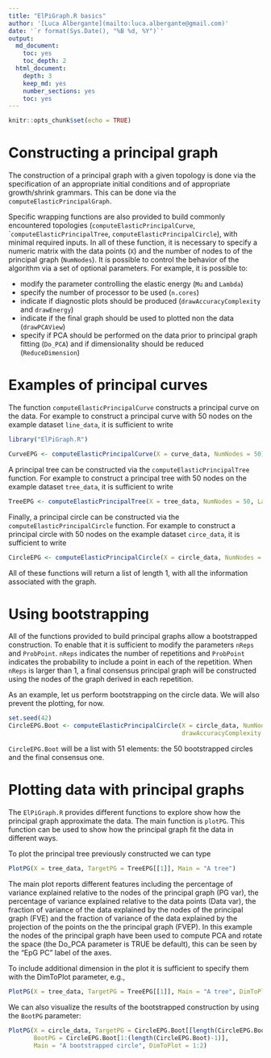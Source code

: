 ```yaml
---
title: "ElPiGraph.R basics"
author: '[Luca Albergante](mailto:luca.albergante@gmail.com)'
date: '`r format(Sys.Date(), "%B %d, %Y")`'
output:
  md_document:
    toc: yes
    toc_depth: 2
  html_document:
    depth: 3
    keep_md: yes
    number_sections: yes
    toc: yes
---
```


```r
knitr::opts_chunk$set(echo = TRUE)
```

# Constructing a principal graph

The construction of a principal graph with a given topology is done via the specification of an appropriate initial conditions and of appropriate growth/shrink grammars. This can be done via the `computeElasticPrincipalGraph`.

Specific wrapping functions are also provided to build commonly encountered topologies (`computeElasticPrincipalCurve`, ``computeElasticPrincipalTree`, `computeElasticPrincipalCircle`), with minimal required inputs. In all of these function, it is necessary to specify a numeric matrix with the data points (`X`) and the number of nodes to of the principal graph (`NumNodes`). It is possible to control the behavior of the algorithm via a set of optional parameters. For example, it is possible to:

* modify the parameter controlling the elastic energy (`Mu` and `Lambda`)
* specify the number of processor to be used (`n.cores`)
* indicate if diagnostic plots should be produced (`drawAccuracyComplexity` and `drawEnergy`)
* indicate if the final graph should be used to plotted non the data (`drawPCAView`)
* specify if PCA should be performed on the data prior to principal graph fitting (`Do_PCA`) and if dimensionality  should be reduced (`ReduceDimension`)

# Examples of principal curves

The function `computeElasticPrincipalCurve` constructs a principal curve on the data. For example to construct a principal curve with 50 nodes on the example dataset `line_data`, it is sufficient to write

```r
library("ElPiGraph.R")
```

```r
CurveEPG <- computeElasticPrincipalCurve(X = curve_data, NumNodes = 50)
```

A principal tree can be constructed via the `computeElasticPrincipalTree` function. For example to construct a principal tree with 50 nodes on the example dataset `tree_data`, it is sufficient to write

```r
TreeEPG <- computeElasticPrincipalTree(X = tree_data, NumNodes = 50, Lambda = .021, Mu = .1)
```


Finally, a principal circle can be constructed via the `computeElasticPrincipalCircle` function. For example to construct a principal circle with 50 nodes on the example dataset `circe_data`, it is sufficient to write


```r
CircleEPG <- computeElasticPrincipalCircle(X = circle_data, NumNodes = 50)
```


All of these functions will return a list of length 1, with all the information associated with the graph.

# Using bootstrapping

All of the functions provided to build principal graphs allow a bootstrapped construction. To enable that it is sufficient to modify the parameters `nReps` and `ProbPoint`. `nReps` indicates the number of repetitions and `ProbPoint` indicates the probability to include a point in each of the repetition. When `nReps` is larger than 1, a final consensus principal graph will be constructed using the nodes of the graph derived in each repetition.

As an example, let us perform bootstrapping on the circle data. We will also prevent the plotting, for now.

```r
set.seed(42)
CircleEPG.Boot <- computeElasticPrincipalCircle(X = circle_data, NumNodes = 50, nReps = 50, ProbPoint = .8,
                                                drawAccuracyComplexity = FALSE, drawEnergy = FALSE, drawPCAView = FALSE)
```

`CircleEPG.Boot` will be a list with 51 elements: the 50 bootstrapped circles and the final consensus one.

# Plotting data with principal graphs

The `ElPiGraph.R` provides different functions to explore show how the principal graph approximate the data. The main function is `plotPG`. This function can be used to show how the principal graph fit the data in different ways.

To plot the principal tree previously constructed we can type

```r
PlotPG(X = tree_data, TargetPG = TreeEPG[[1]], Main = "A tree")
```

The main plot reports different features including the percentage of variance explained relative to the nodes of the principal graph (PG var), the percentage of variance explained relative to the data points (Data var), the fraction of variance of the data explained by the nodes of the principal graph (FVE) and the fraction of variance of the data explained by the projection of the points on the the principal graph (FVEP). In this example the nodes of the principal graph have been used to compute PCA and rotate the space (the Do_PCA parameter is TRUE be default), this can be seen by the "EpG PC" label of the axes.

To include additional dimension in the plot it is sufficient to specify them with the DimToPlot parameter, e.g.,

```r
PlotPG(X = tree_data, TargetPG = TreeEPG[[1]], Main = "A tree", DimToPlot = 1:3)
```

We can also visualize the results of the bootstrapped construction by using the `BootPG` parameter:

```r
PlotPG(X = circle_data, TargetPG = CircleEPG.Boot[[length(CircleEPG.Boot)]],
       BootPG = CircleEPG.Boot[1:(length(CircleEPG.Boot)-1)],
       Main = "A bootstrapped circle", DimToPlot = 1:2)
```